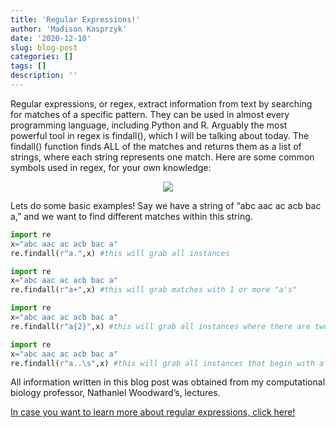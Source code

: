 ```yaml
---
title: 'Regular Expressions!'
author: 'Madison Kasprzyk'
date: '2020-12-10'
slug: blog-post
categories: []
tags: []
description: ''
---
```

Regular expressions, or regex, extract information from text by searching for matches of a specific pattern. They can be used in almost every programming language, including Python and R. Arguably the most powerful tool in regex is findall(), which I will be talking about today. The findall() function finds ALL of the matches and returns them as a list of strings, where each string represents one match. Here are some common symbols used in regex, for your own knowledge:

<center>
![](/post/2020-12-10-blog-post_files/Regex.png)
</center>

Lets do some basic examples! Say we have a string of "abc aac ac acb bac a," and we want to find different matches within this string.


```python
import re
x="abc aac ac acb bac a"
re.findall(r"a.",x) #this will grab all instances
```

```python
import re
x="abc aac ac acb bac a"
re.findall(r"a+",x) #this will grab matches with 1 or more "a's"
```

```python
import re
x="abc aac ac acb bac a"
re.findall(r"a{2}",x) #this will grab all instances where there are two a's together
```

```python
import re
x="abc aac ac acb bac a"
re.findall(r"a..\s",x) #this will grab all instances that begin with a and have two letters after
```

All information written in this blog post was obtained from my computational biology professor, Nathaniel Woodward's, lectures.

[In case you want to learn more about regular expressions, click here!](https://developers.google.com/edu/python/regular-expressions)


